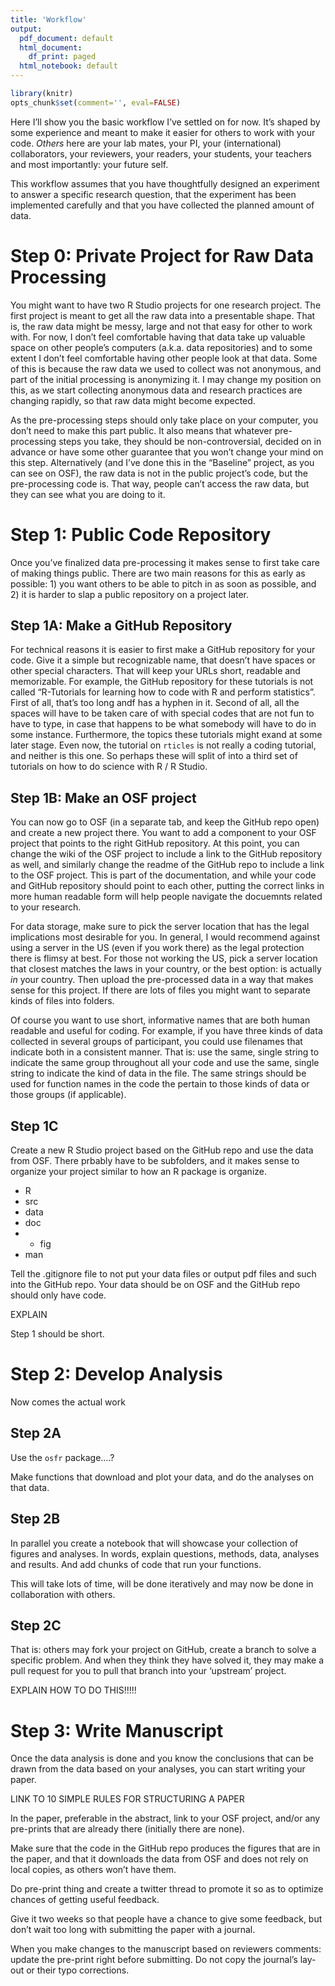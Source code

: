 ```yaml
---
title: 'Workflow'
output:
  pdf_document: default
  html_document:
    df_print: paged
  html_notebook: default
---
```


```r
library(knitr)
opts_chunk$set(comment='', eval=FALSE)
```

Here I'll show you the basic workflow I've settled on for now. It's shaped by some experience and meant to make it easier for others to work with your code. _Others_ here are your lab mates, your PI, your (international) collaborators, your reviewers, your readers, your students, your teachers and most importantly: your future self.

This workflow assumes that you have thoughtfully designed an experiment to answer a specific research question, that the experiment has been implemented carefully and that you have collected the planned amount of data.

# Step 0: Private Project for Raw Data Processing

You might want to have two R Studio projects for one research project. The first project is meant to get all the raw data into a presentable shape. That is, the raw data might be messy, large and not that easy for other to work with. For now, I don't feel comfortable having that data take up valuable space on other people's computers (a.k.a. data repositories) and to some extent I don't feel comfortable having other people look at that data. Some of this is because the raw data we used to collect was not anonymous, and part of the initial processing is anonymizing it. I may change my position on this, as we start collecting anonymous data and research practices are changing rapidly, so that raw data might become expected.

As the pre-processing steps should only take place on your computer, you don't need to make this part public. It also means that whatever pre-processing steps you take, they should be non-controversial, decided on in advance or have some other guarantee that you won't change your mind on this step. Alternatively (and I've done this in the "Baseline" project, as you can see on OSF), the raw data is not in the public project's code, but the pre-processing code is. That way, people can't access the raw data, but they can see what you are doing to it.

# Step 1: Public Code Repository

Once you've finalized data pre-processing it makes sense to first take care of making things public. There are two main reasons for this as early as possible: 1) you want others to be able to pitch in as soon as possible, and 2) it is harder to slap a public repository on a project later.

## Step 1A: Make a GitHub Repository

For technical reasons it is easier to first make a GitHub repository for your code. Give it a simple but recognizable name, that doesn't have spaces or other special characters. That will keep your URLs short, readable and memorizable. For example, the GitHub repository for these tutorials is not called "R-Tutorials for learning how to code with R and perform statistics". First of all, that's too long andf has a hyphen in it. Second of all, all the spaces will have to be taken care of with special codes that are not fun to have to type, in case that happens to be what somebody will have to do in some instance. Furthermore, the topics these tutorials might exand at some later stage. Even now, the tutorial on `rticles` is not really a coding tutorial, and neither is this one. So perhaps these will split of into a third set of tutorials on how to do science with R / R Studio.

## Step 1B: Make an OSF project

You can now go to OSF (in a separate tab, and keep the GitHub repo open) and create a new project there. You want to add a component to your OSF project that points to the right GitHub repository. At this point, you can change the wiki of the OSF project to include a link to the GitHub repository as well, and similarly change the readme of the GitHub repo to include a link to the OSF project. This is part of the documentation, and while your code and GitHub repository should point to each other, putting the correct links in more human readable form will help people navigate the docuemnts related to your research.

For data storage, make sure to pick the server location that has the legal implications most desirable for you. In general, I would recommend against using a server in the US (even if you work there) as the legal protection there is flimsy at best. For those not working the US, pick a server location that closest matches the laws in your country, or the best option: is actually *in* your country. Then upload the pre-processed data in a way that makes sense for this project. If there are lots of files you might want to separate kinds of files into folders.

Of course you want to use short, informative names that are both human readable and useful for coding. For example, if you have three kinds of data collected in several groups of participant, you could use filenames that indicate both in a consistent manner. That is: use the same, single string to indicate the same group throughout all your code and use the same, single string to indicate the kind of data in the file. The same strings should be used for function names in the code the pertain to those kinds of data or those groups (if applicable).

## Step 1C

Create a new R Studio project based on the GitHub repo and use the data from OSF. There prbably have to be subfolders, and it makes sense to organize your project similar to how an R package is organize.

- R
- src
- data
- doc
- - fig
- man

Tell the .gitignore file to not put your data files or output pdf files and such into the GitHub repo. Your data should be on OSF and the GitHub repo should only have code.

EXPLAIN

Step 1 should be short.

# Step 2: Develop Analysis

Now comes the actual work

## Step 2A

Use the `osfr` package....?

Make functions that download and plot your data, and do the analyses on that data.

## Step 2B

In parallel you create a notebook that will showcase your collection of figures and analyses. In words, explain questions, methods, data, analyses and results. And add chunks of code that run your functions.

This will take lots of time, will be done iteratively and may now be done in collaboration with others.

## Step 2C

That is: others may fork your project on GitHub, create a branch to solve a specific problem. And when they think they have solved it, they may make a pull request for you to pull that branch into your 'upstream' project.


EXPLAIN HOW TO DO THIS!!!!!


# Step 3: Write Manuscript

Once the data analysis is done and you know the conclusions that can be drawn from the data based on your analyses, you can start writing your paper.

LINK TO 10 SIMPLE RULES FOR STRUCTURING A PAPER

In the paper, preferable in the abstract, link to your OSF project, and/or any pre-prints that are already there (initially there are none).

Make sure that the code in the GitHub repo produces the figures that are in the paper, and that it downloads the data from OSF and does not rely on local copies, as others won't have them.

Do pre-print thing and create a twitter thread to promote it so as to optimize chances of getting useful feedback.

Give it two weeks so that people have a chance to give some feedback, but don't wait too long with submitting the paper with a journal.

When you make changes to the manuscript based on reviewers comments: update the pre-print right before submitting. Do not copy the journal's lay-out or their typo corrections.